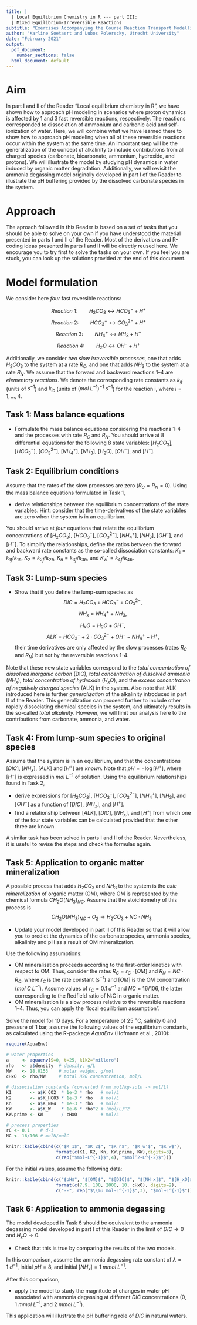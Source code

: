 ```yaml
---
title: |
  | Local Equilibrium Chemistry in R --- part III:
  | Mixed Equilibrium-Irreversible Reactions
subtitle: "Exercises Accompanying the Course Reaction Transport Modelling in the Hydrosphere"
author: "Karline Soetaert and Lubos Polerecky, Utrecht University"
date: "February 2021"
output:
  pdf_document:
    number_sections: false
  html_document: default
---
```


# Aim

In part I and II of the Reader "Local equilibrium chemistry in R", we have shown how to approach pH modeling in scenarios where proton dynamics is affected by 1 and 3 fast reversible reactions, respectively. The reactions corresponded to dissociation of ammonium and carbonic acid and self-ionization of water. Here, we will combine what we have learned there to show how to approach pH modeling when all of these reversible reactions occur within the system at the same time. An important step will be the generalization of the concept of alkalinity to include contributions from all charged species (carbonate, bicarbonate, ammonium, hydroxide, and protons). We will illustrate the model by studying pH dynamics in water induced by organic matter degradation. Additionally, we will revisit the ammonia degassing model originally developed in part I of the Reader to illustrate the pH buffering provided by the dissolved carbonate species in the system.

# Approach

The aproach followed in this Reader is based on a set of tasks that you should be able to solve on your own if you have understood the material presented in parts I and II of the Reader. Most of the derivations and R-coding ideas presented in parts I and II will be directly reused here. We encourage you to try first to solve the tasks on your own. If you feel you are stuck, you can look up the solutions provided at the end of this document.

# Model formulation
We consider here *four* fast reversible reactions:

$$Reaction~1: \qquad H_2CO_3\leftrightarrow HCO_3^- + H^+$$
$$Reaction~2: \qquad HCO_3^- \leftrightarrow CO_3^{2-} + H^+$$
$$Reaction~3: \qquad NH_4^+\leftrightarrow NH_3 + H^+$$
$$Reaction~4: \qquad H_2O \leftrightarrow OH^- + H^+$$

Additionally, we consider *two slow irreversible processes*, one that adds $H_2CO_3$ to the system at a rate $R_C$, and one that adds $NH_3$ to the system at a rate $R_N$. We assume that the forward and backward reactions 1--4 are *elementary reactions*. We denote the corresponding rate constants as $k_{if}$ (units of $s^{-1}$) and $k_{ib}$ (units of $(mol~L^{-1})^{-1}~s^{-1}$) for the reaction i, where $i=1, \dots ,4$. 

## Task 1: Mass balance equations

* Formulate the mass balance equations considering the reactions 1--4 and the processes with rate $R_C$ and $R_N$. You should arrive at 8 differential equations for the following 8 state variables: $[H_2CO_3]$, $[HCO_3^-]$, $[CO_3^{2-}]$, $[NH_4^+]$, $[NH_3]$, $[H_2O]$, $[OH^-]$, and $[H^+]$. 

## Task 2: Equilibrium conditions

Assume that the rates of the slow processes are zero ($R_C=R_N=0$). Using the mass balance equations formulated in Task 1, 

* derive relationships between the equilibrium concentrations of the state variables. Hint: consider that the time-derivatives of the state variables are zero when the system is in an equilibrium.

You should arrive at *four* equations that relate the equilibrium concentrations of [$H_2CO_3$], [$HCO_3^-$], [$CO_3^{2-}$], $[NH_4^+]$, $[NH_3]$, $[OH^-]$, and [$H^+$]. To simplify the relationships, define the ratios between the forward and backward rate constants as the so-called dissociation constants: $K_1 = k_{1f}/k_{1b}$, $K_2 = k_{2f}/k_{2b}$, $K_n = k_{3f}/k_{3b}$, and $K_w' = k_{4f}/k_{4b}$. 

## Task 3: Lump-sum species

* Show that if you define the lump-sum species as 
$$DIC = H_2CO_3  + HCO_3^- + CO_3^{2-},$$
$$NH_x = NH_4^+ + NH_3,$$ 
$$H_xO = H_2O + OH^-,$$
$$ALK = HCO_3^- + 2\cdot CO_3^{2-} + OH^- - NH_4^+ - H^+,$$ 
their time derivatives are only affected by the slow processes (rates $R_C$ and $R_N$) but *not* by the reversible reactions 1--4. 

Note that these new state variables correspond to the *total concentration of dissolved inorganic carbon* (DIC), *total concentration of dissolved ammonia* ($NH_x$), *total concentration of hydroxide* ($H_xO$), and the *excess concentration of negatively charged species* (ALK) in the system. Also note that ALK introduced here is further *generalization* of the alkalinity introduced in part II of the Reader. This generalization can proceed further to include other rapidly dissociating chemical species in the system,\footnote{For example, alkalinity of seawater needs to include species such as borate, silicate, phosphate, etc.} and ultimately results in the so-called *total alkalinity*. However, we will limit our analysis here to the contributions from carbonate, ammonia, and water.

## Task 4: From lump-sum species to original species

Assume that the system is in an equilibrium, and that the concentrations $[DIC]$, $[NH_x]$, $[ALK]$ and $[H^+]$ are *known*. Note that $pH = -\log{[H^+]}$, where $[H^+]$ is expressed in $mol~L^{-1}$ of solution. Using the equilibrium relationships found in Task 2, 

* derive expressions for $[H_2CO_3]$, $[HCO_3^-]$, $[CO_3^{2-}]$, $[NH_4^+]$, $[NH_3]$, and $[OH^-]$ as a function of $[DIC]$, $[NH_x]$, and $[H^+]$.
* find a relationship between $[ALK]$, $[DIC]$, $[NH_x]$, and $[H^+]$ from which one of the four state variables can be calculated provided that the other three are known.

A similar task has been solved in parts I and II of the Reader. Nevertheless, it is useful to revise the steps and check the formulas again. 

## Task 5: Application to organic matter mineralization

A possible process that adds $H_2CO_3$ and $NH_3$ to the system is the *oxic mineralization* of organic matter (OM), where OM is represented by the chemical formula $CH_2O(NH_3)_{NC}$. Assume that the stoichiometry of this process is
$$
\quad CH_2O(NH_3)_{NC} + O_2 \rightarrow H_2CO_3 + {NC} \cdot NH_3
$$ 

* Update your model developed in part II of this Reader so that it will allow you to predict the dynamics of the carbonate species, ammonia species, alkalinity and pH as a result of OM mineralization.

Use the following assumptions:

* OM mineralisation proceeds according to the first-order kinetics with respect to OM. Thus, consider the rates $R_C = r_C\cdot [OM]$ and $R_N = NC\cdot R_C$, where $r_C$ is the rate constant ($s^{-1}$) and $[OM]$ is the OM concentration ($mol~C~L^{-1}$). Assume values of $r_C=0.1~d^{-1}$ and $NC=16/106$, the latter corresponding to the Redfield ratio of N:C in organic matter.
* OM mineralisation is a slow process relative to the reversible reactions 1--4. Thus, you can apply the "local equilibrium assumption".

Solve the model for 10 days. For a temperature of 25 $^\circ$C, salinity 0 and pressure of 1 bar, assume the following values of the equilibrium constants, as calculated using the R-package *AquaEnv* (Hofmann et al., 2010):

```r
require(AquaEnv)

# water properties
a     <- aquaenv(S=0, t=25, k1k2="millero")
rho   <- a$density  # density, g/L
MW    <- 18.0153    # molar weight, g/mol
cHxO  <- rho/MW     # total H2O concentration, mol/L

# dissociation constants (converted from mol/kg-soln -> mol/L)
K1       <- a$K_CO2  * 1e-3 * rho   # mol/L
K2       <- a$K_HCO3 * 1e-3 * rho   # mol/L
Kn       <- a$K_NH4  * 1e-3 * rho   # mol/L
KW       <- a$K_W    * 1e-6 * rho^2 # (mol/L)^2
KW.prime <- KW       / cHxO         # mol/L

# process properties
rC <- 0.1    # d-1
NC <- 16/106 # molN/molC
```

```r
knitr::kable(cbind(c("$K_1$", "$K_2$", "$K_n$", "$K_w'$", "$K_w$"),
                   format(c(K1, K2, Kn, KW.prime, KW),digits=3),
                   c(rep("$mol~L^{-1}$",4), "$mol^2~L^{-2}$")))
```

For the initial values, assume the following data:

```r
knitr::kable(cbind(c("$pH$", "$[OM]$", "$[DIC]$", "$[NH_x]$", "$[H_xO]$"),
                   format(c(7.9, 100, 2000, 10, cHxO), digits=2),
                   c("--", rep("$\\mu mol~L^{-1}$",3), "$mol~L^{-1}$")))
```

## Task 6: Application to ammonia degassing

The model developed in Task 6 should be equivalent to the ammonia degassing model developed in part I of this Reader in the limit of $DIC\rightarrow 0$ and $H_xO \rightarrow 0$.

* Check that this is true by comparing the results of the two models.

In this comparison, assume the ammonia degassing rate constant of $\lambda = 1~d^{-1}$, initial $pH=8$, and initial $[NH_x] = 1~mmol~L^{-1}$. 

After this comparison, 

* apply the model to study the magnitude of changes in water pH associated with ammonia degassing at different $DIC$ concentrations (0, $1~mmol~L^{-1}$, and $2~mmol~L^{-1}$).

This application will illustrate the pH buffering role of $DIC$ in natural waters.
